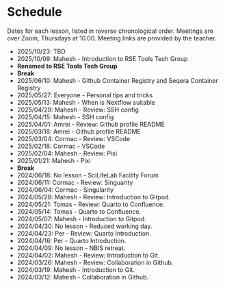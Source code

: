 # Schedule

Dates for each lesson, listed in reverse chronological order.
Meetings are over Zoom, Thursdays at 10.00. Meeting links are
provided by the teacher.

- 2025/10/23: TBD
- 2025/10/09: Mahesh - Introduction to RSE Tools Tech Group
- **Renamed to RSE Tools Tech Group**
- **Break**
- 2025/06/10: Mahesh - Github Container Registry and Seqera Container Registry
- 2025/05/27: Everyone - Personal tips and tricks
- 2025/05/13: Mahesh - When is Nextflow suitable
- 2025/04/29: Mahesh - Review: SSH config
- 2025/04/15: Mahesh - SSH config
- 2025/04/01: Amrei - Review: Github profile README
- 2025/03/18: Amrei - Github profile README
- 2025/03/04: Cormac - Review: VSCode
- 2025/02/18: Cormac - VSCode
- 2025/02/04: Mahesh - Review: Pixi
- 2025/01/21: Mahesh - Pixi
- **Break**
- 2024/06/18: No lesson - SciLifeLab Facility Forum
- 2024/06/11: Cormac - Review: Singuarity
- 2024/06/04: Cormac - Singularity
- 2024/05/28: Mahesh - Review: Introduction to Gitpod.
- 2024/05/21: Tomas - Review: Quarto to Confluence.
- 2024/05/14: Tomas - Quarto to Confluence.
- 2024/05/07: Mahesh - Introduction to Gitpod.
- 2024/04/30: No lesson - Reduced working day.
- 2024/04/23: Per - Review: Quarto Introduction.
- 2024/04/16: Per - Quarto Introduction.
- 2024/04/09: No lesson - NBIS retreat.
- 2024/04/02: Mahesh - Review: Introduction to Git.
- 2024/03/26: Mahesh - Review: Collaboration in Github.
- 2024/03/19: Mahesh - Introduction to Git.
- 2024/03/12: Mahesh - Collaboration in Github.
